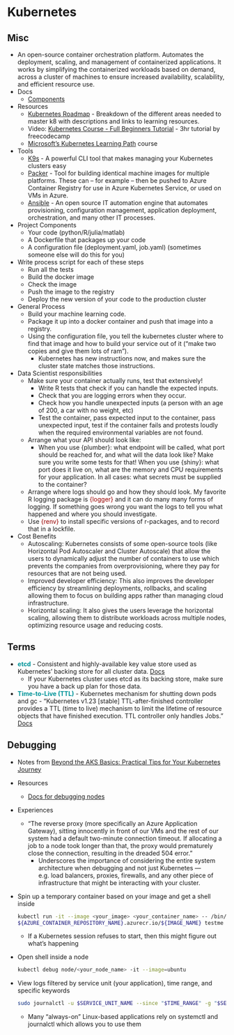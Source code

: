 # Kubernetes {#sec-kube .unnumbered}

## Misc {#sec-kube-misc .unnumbered}

-   An open-source container orchestration platform. Automates the deployment, scaling, and management of containerized applications. It works by simplifying the containerized workloads based on demand, across a cluster of machines to ensure increased availability, scalability, and efficient resource use.
-   Docs
    -   [Components](https://kubernetes.io/docs/concepts/overview/components/)
-   Resources
    -   [Kubernetes Roadmap](https://roadmap.sh/kubernetes) - Breakdown of the different areas needed to master k8 with descriptions and links to learning resources.
    -   Video: [Kubernetes Course - Full Beginners Tutorial](https://www.youtube.com/watch?v=d6WC5n9G_sM&ab_channel=freeCodeCamp.org) - 3hr tutorial by freecodecamp
    -   [Microsoft's Kubernetes Learning Path](https://web.archive.org/web/20230815194156/https://azurecomcdn.azureedge.net/cvt-654ff0c11572f0043b19dd8da7fed50d177ba3060e149008310c11d8b38e15c1/mediahandler/files/resourcefiles/kubernetes-learning-path/Kubernetes%20Learning%20Path_Version%202.0.pdf/) course
-   Tools
    -   [K9s](https://k9scli.io/) - A powerful CLI tool that makes managing your Kubernetes clusters easy
    -   [Packer](https://jmorano.moretrix.com/2022/04/using-ansible-to-finalize-hashicorp-packer-images/) - Tool for building identical machine images for multiple platforms. These can – for example – then be pushed to Azure Container Registry for use in Azure Kubernetes Service, or used on VMs in Azure.
    -   [Ansible](https://www.redhat.com/en/ansible-collaborative)  - An open source IT automation engine that automates provisioning, configuration management, application deployment, orchestration, and many other IT processes.
-   Project Components
    -   Your code (python/R/julia/matlab)
    -   A Dockerfile that packages up your code
    -   A configuration file (deployment.yaml, job.yaml) (sometimes someone else will do this for you)
-   Write process script for each of these steps
    -   Run all the tests
    -   Build the docker image
    -   Check the image
    -   Push the image to the registry
    -   Deploy the new version of your code to the production cluster
-   General Process
    -   Build your machine learning code.
    -   Package it up into a docker container and push that image into a registry.
    -   Using the configuration file, you tell the kubernetes cluster where to find that image and how to build your service out of it ("make two copies and give them lots of ram").
        -   Kubernetes has new instructions now, and makes sure the cluster state matches those instructions.
-   Data Scientist responsibilities
    -   Make sure your container actually runs, test that extensively!
        -   Write R tests that check if you can handle the expected inputs.
        -   Check that you are logging errors when they occur.
        -   Check how you handle unexpected inputs (a person with an age of 200, a car with no weight, etc)
        -   Test the container, pass expected input to the container, pass unexpected input, test if the container fails and protests loudly when the required environmental variables are not found.
    -   Arrange what your API should look like:
        -   When you use {plumber}: what endpoint will be called, what port should be reached for, and what will the data look like? Make sure you write some tests for that! When you use {shiny}: what port does it live on, what are the memory and CPU requirements for your application. In all cases: what secrets must be supplied to the container?
    -   Arrange where logs should go and how they should look. My favorite R logging package is [{logger}]{style="color: #990000"} and it can do many many forms of logging. If something goes wrong you want the logs to tell you what happened and where you should investigate.
    -   Use [{renv}]{style="color: #990000"} to install specific versions of r-packages, and to record that in a lockfile.
-   Cost Benefits
    -   Autoscaling: Kubernetes consists of some open-source tools (like Horizontal Pod Autoscaler and Cluster Autoscale) that allow the users to dynamically adjust the number of containers to use which prevents the companies from overprovisioning, where they pay for resources that are not being used.
    -   Improved developer efficiency: This also improves the developer efficiency by streamlining deployments, rollbacks, and scaling allowing them to focus on building apps rather than managing cloud infrastructure.
    -   Horizontal scaling: It also gives the users leverage the horizontal scaling, allowing them to distribute workloads across multiple nodes, optimizing resource usage and reducing costs.

## Terms {#sec-kube-terms .unnumbered}

-   [**etcd**]{style="color: #009499"} - Consistent and highly-available key value store used as Kubernetes' backing store for all cluster data. [Docs](https://etcd.io/docs/)
    -   If your Kubernetes cluster uses etcd as its backing store, make sure you have a back up plan for those data.
-   [**Time-to-Live (TTL)**]{style="color: #009499"} - Kubernetes mechanism for shutting down pods and gc - "Kubernetes v1.23 \[stable\] TTL-after-finished controller provides a TTL (time to live) mechanism to limit the lifetime of resource objects that have finished execution. TTL controller only handles Jobs." [Docs](https://kubernetes.io/docs/concepts/workloads/controllers/ttlafterfinished/)

## Debugging {#sec-kube-debug .unnumbered}

-   Notes from [Beyond the AKS Basics: Practical Tips for Your Kubernetes Journey](https://www.jumpingrivers.com/blog/beyond-azure-kubernetes-service-basics/)

-   Resources

    -   [Docs for debugging nodes](https://kubernetes.io/docs/tasks/debug/debug-cluster/kubectl-node-debug/)

-   Experiences

    -   "The reverse proxy (more specifically an Azure Application Gateway), sitting innocently in front of our VMs and the rest of our system had a default two-minute connection timeout. If allocating a job to a node took longer than that, the proxy would prematurely close the connection, resulting in the dreaded 504 error."
        -   Underscores the importance of considering the entire system architecture when debugging and not just Kubernetes — e.g. load balancers, proxies, firewalls, and any other piece of infrastructure that might be interacting with your cluster.

-   Spin up a temporary container based on your image and get a shell inside

    ``` bash
    kubectl run -it --image <your_image> <your_container_name> -- /bin/bash
    ${AZURE_CONTAINER_REPOSITORY_NAME}.azurecr.io/${IMAGE_NAME} testme -- /bin/bash
    ```

    -   If a Kubernetes session refuses to start, then this might figure out what's happening

-   Open shell inside a node

    ``` bash
    kubectl debug node/<your_node_name> -it --image=ubuntu
    ```

-   View logs filtered by service unit (your application), time range, and specific keywords

    ``` bash
    sudo journalctl -u $SERVICE_UNIT_NAME --since "$TIME_RANGE" -g "$SEARCH_TERM"
    ```

    -   Many “always-on” Linux-based applications rely on systemctl and journalctl which allows you to use them

